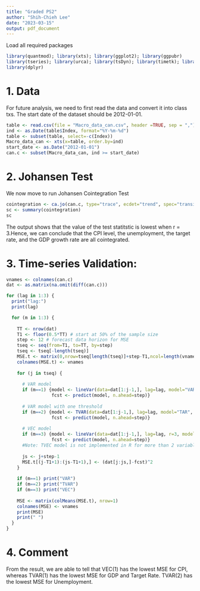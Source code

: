 ```yaml
---
title: "Graded PS2"
author: "Shih-Chieh Lee"
date: "2023-03-15"
output: pdf_document
---
```


Load all required packages
```r
library(quantmod); library(xts); library(ggplot2); library(ggpubr)
library(tseries); library(urca); library(tsDyn); library(timetk); library(torch)
library(dplyr)
```

# 1. Data
For future analysis, we need to first read the data and convert it into class txs. The start date of the dataset should be 2012-01-01.
```r
table <- read.csv(file = "Macro_data_can.csv", header =TRUE, sep = ",")
ind <- as.Date(table$Index, format="%Y-%m-%d")
table <- subset(table, select=-c(Index))
Macro_data_can <- xts(x=table, order.by=ind)
start_date <- as.Date("2012-01-01")
can.c <- subset(Macro_data_can, ind >= start_date)
```


# 2. Johansen Test

We now move to run Johansen Cointegration Test
```r
cointegration <- ca.jo(can.c, type="trace", ecdet="trend", spec="transitory")
sc <- summary(cointegration)
sc
```
The output shows that the value of the test statitstic is lowest when r = 3.Hence, we can conclude that the CPI level, the unemployment, the target rate, and the GDP growth rate are all cointegrated.

\newpage

# 3. Time-series Validation:
```r
vnames <- colnames(can.c)
dat <- as.matrix(na.omit(diff(can.c)))

for (lag in 1:3) {
  print("lag:")
  print(lag)

  for (m in 1:3) {
    
    TT <- nrow(dat)
    T1 <- floor(0.5*TT) # start at 50% of the sample size
    step <- 12 # forecast data horizon for MSE
    tseq <- seq(from=T1, to=TT, by=step)
    tseq <- tseq[-length(tseq)]
    MSE.t <- matrix(0,nrow=tseq[length(tseq)]+step-T1,ncol=length(vnames)) # initialize
    colnames(MSE.t) <- vnames
  
    for (j in tseq) {
  
      # VAR model
      if (m==1) {model <- lineVar(data=dat[1:j-1,], lag=lag, model="VAR", I="diff")
                 fcst <- predict(model, n.ahead=step)}
  
      # VAR model with one threshold
      if (m==2) {model <- TVAR(data=dat[1:j-1,], lag=lag, model="TAR", nthresh=1, trace=F)
                 fcst <- predict(model, n.ahead=step)}    
      
      # VEC model
      if (m==3) {model <- lineVar(data=dat[1:j-1,], lag=lag, r=3, model="VEC")
                 fcst <- predict(model, n.ahead=step)}    
      #Note: TVEC model is not implemented in R for more than 2 variables
  
      js <- j+step-1
      MSE.t[(j-T1+1):(js-T1+1),] <- (dat[j:js,]-fcst)^2
    }
  
    if (m==1) print("VAR")
    if (m==2) print("TVAR")  
    if (m==3) print("VEC")
  
    MSE <- matrix(colMeans(MSE.t), nrow=1)
    colnames(MSE) <- vnames
    print(MSE)
    print(" ")
  }
}
```

# 4. Comment
From the result, we are able to tell that VEC(1) has the lowest MSE for CPI, whereas TVAR(1) has the lowest MSE for GDP and Target Rate. TVAR(2) has the lowest MSE for Unemployment.


